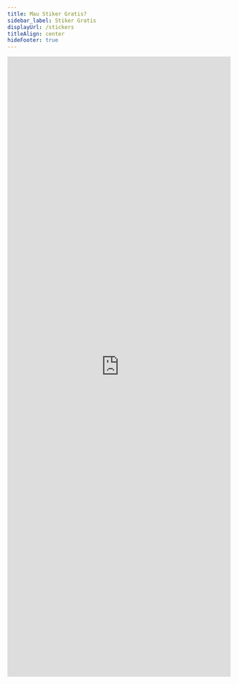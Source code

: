 ```yaml
---
title: Mau Stiker Gratis?
sidebar_label: Stiker Gratis
displayUrl: /stickers
titleAlign: center
hideFooter: true
---
```


<iframe
  class="airtable-embed"
  src="https://airtable.com/embed/shrzncpI6vHnCyEcZ?backgroundColor=cyan"
  frameborder="0"
  onmousewheel=""
  width="100%"
  height="1400"
  style={{marginTop: "2rem", background: "transparent", border: "none"}}
></iframe>
